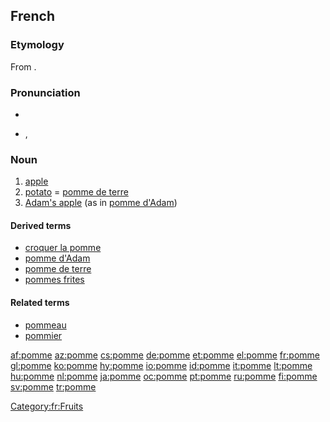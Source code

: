 {{see|pommé}}
==French==

===Etymology===
From {{L.|fr}} {{term|pomum|lang=la}}.

===Pronunciation===
*{{audio|Fr-pomme.ogg|audio}}
*{{IPA|/pɔm/}}, {{SAMPA|/pOm/}}

===Noun===
{{fr-noun|f}}

# [[apple]] {{i|fruit}}
# [[potato]] = [[pomme de terre]]
# [[Adam's apple]] (as in [[pomme d'Adam]])

====Derived terms====
*[[croquer la pomme]]
*[[pomme d'Adam]]
*[[pomme de terre]]
*[[pommes frites]]

====Related terms====
*[[pommeau]]
*[[pommier]]

[[Category:fr:Fruits]]

[[af:pomme]]
[[az:pomme]]
[[cs:pomme]]
[[de:pomme]]
[[et:pomme]]
[[el:pomme]]
[[fr:pomme]]
[[gl:pomme]]
[[ko:pomme]]
[[hy:pomme]]
[[io:pomme]]
[[id:pomme]]
[[it:pomme]]
[[lt:pomme]]
[[hu:pomme]]
[[nl:pomme]]
[[ja:pomme]]
[[oc:pomme]]
[[pt:pomme]]
[[ru:pomme]]
[[fi:pomme]]
[[sv:pomme]]
[[tr:pomme]]